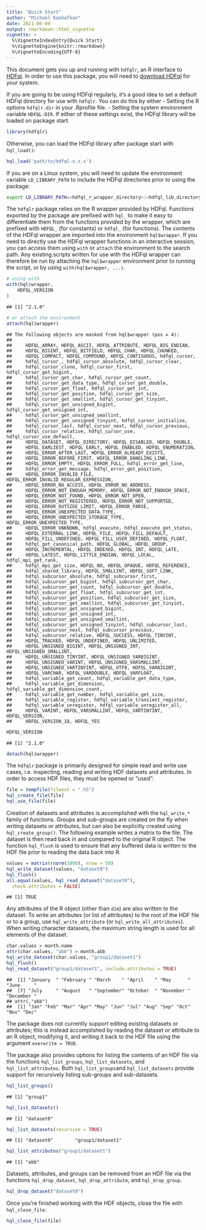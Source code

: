 ---
title: "Quick Start"
author: "Michael Koohafkan"
date: 2021-06-09
output: rmarkdown::html_vignette
vignette: >
  %\VignetteIndexEntry{Quick Start}
  %\VignetteEngine{knitr::rmarkdown}
  %\VignetteEncoding{UTF-8}
---

This document gets you up and running with `hdfqlr`, an R interface to
[HDFql](https://www.hdfql.com/). In order to use this package, you will 
need to [download HDFql](https://www.hdfql.com/#download) for your 
system. 

If you are going to be using HDFql regularly, it's a good idea to set
a default HDFql directory for use with `hdfqlr`. You can do this 
by either
 - Setting the R options `hdfqlr.dir` in your .Rprofile file.
 - Setting the system environment variable `HDFQL-DIR`.
If either of these settings exist, the HDFql library will be loaded
on package start.


```r
library(hdfqlr)
```

Otherwise, you can load the HDFql library after package start with
`hql_load()`:


```r
hql_load('path/to/hdfql-x.x.x')
```

If you are on a Linux system, you will need to update
the environment variable `LD_LIBRARY_PATH` to include the HDFql 
directories prior to using the package:


```bash
export LD_LIBRARY_PATH=<hdfql_r_wrapper_directory>:<hdfql_lib_directory>:$LD_LIBRARY_PATH
```

The `hdfqlr` package relies on the R wrapper provided by HDFql. 
Functions exported by the package are prefixed with `hql_` to 
make it easy to differentiate them from the functions provided 
by the wrapper, which are prefixed with `HDFQL_` (for constants)
or `hdfql_` (for functions). The contents of the HDFql wrapper
are imported into the environment `hql$wrapper`. If you need
to directly use the HDFql wrapper functions in an interactive 
session, you can access them using `with` or `attach` the 
environment to the search path. Any existing scripts written for
use with the HDFql wrapper can therefore be run by attaching the
`hql$wrapper` environment prior to running the script, or
by using `with(hql$wrapper, ...)`.


```r
# using with
with(hql$wrapper,
	HDFQL_VERSION
)
```

```
## [1] "2.1.0"
```

```r
# or attach the environment
attach(hql$wrapper)
```

```
## The following objects are masked from hql$wrapper (pos = 4):
## 
##     HDFQL_ARRAY, HDFQL_ASCII, HDFQL_ATTRIBUTE, HDFQL_BIG_ENDIAN,
##     HDFQL_BIGINT, HDFQL_BITFIELD, HDFQL_CHAR, HDFQL_CHUNKED,
##     HDFQL_COMPACT, HDFQL_COMPOUND, HDFQL_CONTIGUOUS, hdfql_cursor,
##     hdfql_cursor_, hdfql_cursor_absolute, hdfql_cursor_clear,
##     hdfql_cursor_clone, hdfql_cursor_first, hdfql_cursor_get_bigint,
##     hdfql_cursor_get_char, hdfql_cursor_get_count,
##     hdfql_cursor_get_data_type, hdfql_cursor_get_double,
##     hdfql_cursor_get_float, hdfql_cursor_get_int,
##     hdfql_cursor_get_position, hdfql_cursor_get_size,
##     hdfql_cursor_get_smallint, hdfql_cursor_get_tinyint,
##     hdfql_cursor_get_unsigned_bigint, hdfql_cursor_get_unsigned_int,
##     hdfql_cursor_get_unsigned_smallint,
##     hdfql_cursor_get_unsigned_tinyint, hdfql_cursor_initialize,
##     hdfql_cursor_last, hdfql_cursor_next, hdfql_cursor_previous,
##     hdfql_cursor_relative, hdfql_cursor_use, hdfql_cursor_use_default,
##     HDFQL_DATASET, HDFQL_DIRECTORY, HDFQL_DISABLED, HDFQL_DOUBLE,
##     HDFQL_EARLIEST, HDFQL_EARLY, HDFQL_ENABLED, HDFQL_ENUMERATION,
##     HDFQL_ERROR_AFTER_LAST, HDFQL_ERROR_ALREADY_EXISTS,
##     HDFQL_ERROR_BEFORE_FIRST, HDFQL_ERROR_DANGLING_LINK,
##     HDFQL_ERROR_EMPTY, HDFQL_ERROR_FULL, hdfql_error_get_line,
##     hdfql_error_get_message, hdfql_error_get_position,
##     HDFQL_ERROR_INVALID_FILE, HDFQL_ERROR_INVALID_REGULAR_EXPRESSION,
##     HDFQL_ERROR_NO_ACCESS, HDFQL_ERROR_NO_ADDRESS,
##     HDFQL_ERROR_NOT_ENOUGH_MEMORY, HDFQL_ERROR_NOT_ENOUGH_SPACE,
##     HDFQL_ERROR_NOT_FOUND, HDFQL_ERROR_NOT_OPEN,
##     HDFQL_ERROR_NOT_REGISTERED, HDFQL_ERROR_NOT_SUPPORTED,
##     HDFQL_ERROR_OUTSIDE_LIMIT, HDFQL_ERROR_PARSE,
##     HDFQL_ERROR_UNEXPECTED_DATA_TYPE,
##     HDFQL_ERROR_UNEXPECTED_STORAGE_TYPE, HDFQL_ERROR_UNEXPECTED_TYPE,
##     HDFQL_ERROR_UNKNOWN, hdfql_execute, hdfql_execute_get_status,
##     HDFQL_EXTERNAL_LINK, HDFQL_FILE, HDFQL_FILL_DEFAULT,
##     HDFQL_FILL_UNDEFINED, HDFQL_FILL_USER_DEFINED, HDFQL_FLOAT,
##     hdfql_get_canonical_path, HDFQL_GLOBAL, HDFQL_GROUP,
##     HDFQL_INCREMENTAL, HDFQL_INDEXED, HDFQL_INT, HDFQL_LATE,
##     HDFQL_LATEST, HDFQL_LITTLE_ENDIAN, HDFQL_LOCAL, hdfql_mpi_get_rank,
##     hdfql_mpi_get_size, HDFQL_NO, HDFQL_OPAQUE, HDFQL_REFERENCE,
##     hdfql_shared_library, HDFQL_SMALLINT, HDFQL_SOFT_LINK,
##     hdfql_subcursor_absolute, hdfql_subcursor_first,
##     hdfql_subcursor_get_bigint, hdfql_subcursor_get_char,
##     hdfql_subcursor_get_count, hdfql_subcursor_get_double,
##     hdfql_subcursor_get_float, hdfql_subcursor_get_int,
##     hdfql_subcursor_get_position, hdfql_subcursor_get_size,
##     hdfql_subcursor_get_smallint, hdfql_subcursor_get_tinyint,
##     hdfql_subcursor_get_unsigned_bigint,
##     hdfql_subcursor_get_unsigned_int,
##     hdfql_subcursor_get_unsigned_smallint,
##     hdfql_subcursor_get_unsigned_tinyint, hdfql_subcursor_last,
##     hdfql_subcursor_next, hdfql_subcursor_previous,
##     hdfql_subcursor_relative, HDFQL_SUCCESS, HDFQL_TINYINT,
##     HDFQL_TRACKED, HDFQL_UNDEFINED, HDFQL_UNLIMITED,
##     HDFQL_UNSIGNED_BIGINT, HDFQL_UNSIGNED_INT, HDFQL_UNSIGNED_SMALLINT,
##     HDFQL_UNSIGNED_TINYINT, HDFQL_UNSIGNED_VARBIGINT,
##     HDFQL_UNSIGNED_VARINT, HDFQL_UNSIGNED_VARSMALLINT,
##     HDFQL_UNSIGNED_VARTINYINT, HDFQL_UTF8, HDFQL_VARBIGINT,
##     HDFQL_VARCHAR, HDFQL_VARDOUBLE, HDFQL_VARFLOAT,
##     hdfql_variable_get_count, hdfql_variable_get_data_type,
##     hdfql_variable_get_dimension, hdfql_variable_get_dimension_count,
##     hdfql_variable_get_number, hdfql_variable_get_size,
##     hdfql_variable_register, hdfql_variable_transient_register,
##     hdfql_variable_unregister, hdfql_variable_unregister_all,
##     HDFQL_VARINT, HDFQL_VARSMALLINT, HDFQL_VARTINYINT, HDFQL_VERSION,
##     HDFQL_VERSION_18, HDFQL_YES
```

```r
HDFQL_VERSION
```

```
## [1] "2.1.0"
```

```r
detach(hql$wrapper)
```

The `hdfqlr` package is primarily designed for simple read and write use
cases, i.e. inspecting, reading and writing HDF datasets and attributes. 
In order to access HDF files, they must be opened or "used":


```r
file = tempfile(fileext = ".h5")
hql_create_file(file)
hql_use_file(file)
```
 
Creation of datasets and attributes is accomplished with the
`hql_write_*` family of functions. Groups and sub-groups are created
on the fly when writing datasets or attributes, but can also be 
explicitly created using `hql_create_group()`.
The following example writes a matrix to the file. The
dataset is then read back in and compared to the original R object.
The function `hql_flush` is used to ensure that any buffered data
is written to the HDF file prior to reading the data back into R.


```r
values = matrix(rnorm(1000), nrow = 50)
hql_write_dataset(values, "dataset0")
hql_flush()
all.equal(values, hql_read_dataset("dataset0"),
  check.attributes = FALSE)
```

```
## [1] TRUE
```

Any attributes of the R object (other than `dim`) are also
written to the dataset. To write an attributes (or list of 
attributes) to the root of the HDF file or to a group, use
`hql_write_attribute` (or `hql_write_all_attributes`). 
When writing character datasets, the maximum string length is 
used for all elements of the dataset.


```r
char.values = month.name
attr(char.values, "abb") = month.abb
hql_write_dataset(char.values, "group1/dataset1")
hql_flush()
hql_read_dataset("group1/dataset1", include.attributes = TRUE)
```

```
##  [1] "January  " "February " "March    " "April    " "May      " "June     "
##  [7] "July     " "August   " "September" "October  " "November " "December "
## attr(,"abb")
##  [1] "Jan" "Feb" "Mar" "Apr" "May" "Jun" "Jul" "Aug" "Sep" "Oct" "Nov" "Dec"
```

The package does not currently support editing existing datasets
or attributes; this is instead accomplished by reading the dataset
or attribute to an R object, modifying it, and writing it back to
the HDF file using the argument `overwrite = TRUE`.

The package also provides options for listing the contents of an
HDF file via the functions `hql_list_groups`, `hql_list_datasets`, and
`hql_list_attributes`. Both `hql_list_groups`and `hql_list_datasets` provide
support for recursively listing sub-groups and sub-datasets.


```r
hql_list_groups()
```

```
## [1] "group1"
```

```r
hql_list_datasets()
```

```
## [1] "dataset0"
```

```r
hql_list_datasets(recursive = TRUE)
```

```
## [1] "dataset0"        "group1/dataset1"
```

```r
hql_list_attributes("group1/dataset1")
```

```
## [1] "abb"
```

Datasets, attributes, and groups can be removed from an HDF file 
via the functions `hql_drop_dataset`, `hql_drop_attribute`, and
`hql_drop_group`.


```r
hql_drop_dataset("dataset0")
```

Once you're finished working with the HDF objects, close the file with
`hql_close_file`:


```r
hql_close_file(file)
```

